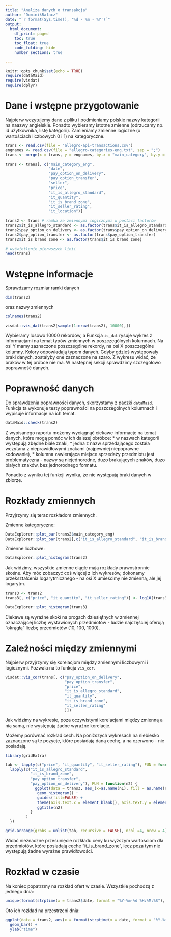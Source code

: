 ```yaml
---
title: "Analiza danych o transakcja"
author: "DominikRafacz"
date: "`r format(Sys.time(), '%d - %m - %Y')`"
output:
  html_document:
    df_print: paged
    toc: true
    toc_float: true
    code_folding: hide
    number_sections: true

---
```


```r
knitr::opts_chunk$set(echo = TRUE)
require(dataMaid)
require(visdat)
require(dplyr)
```

# Dane i wstępne przygotowanie

Najpierw wczytujemy dane z pliku i podmieniamy polskie nazwy kategorii na naazwy angielskie. Ponadto wybieramy istotne zmienne (odrzucamy np. id użytkownika, listę kategorii). Zamieniamy zmienne logiczne (o wartościach liczbowych 0 i 1) na kategoryczne.

```r
trans <- read.csv(file = "allegro-api-transactions.csv")
engnames <- read.csv(file = "allegro-categories-eng.txt", sep = ";")
trans <- merge(x = trans, y = engnames, by.x = "main_category", by.y = "main_category", all.x = TRUE)

trans <- trans[, c("main_category_eng",
                   "date", 
                   "pay_option_on_delivery", 
                   "pay_option_transfer", 
                   "seller", 
                   "price", 
                   "it_is_allegro_standard", 
                   "it_quantity", 
                   "it_is_brand_zone", 
                   "it_seller_rating", 
                   "it_location")]

trans2 <- trans # ramka ze zmiennymi logicznymi w postaci factorów
trans2$it_is_allegro_standard <- as.factor(trans$it_is_allegro_standard)
trans2$pay_option_on_delivery <- as.factor(trans$pay_option_on_delivery)
trans2$pay_option_transfer <- as.factor(trans$pay_option_transfer)
trans2$it_is_brand_zone <- as.factor(trans$it_is_brand_zone)

# wyświetlenie pierwszych linii
head(trans)
```

# Wstępne informacje

Sprawdzamy rozmiar ramki danych
```r
dim(trans2)
```

oraz nazwy zmiennych
```r
colnames(trans2)

visdat::vis_dat(trans2[sample(1:nrow(trans2), 10000),])
```

Wybieramy losowo 10000 rekordów, a Funkcja $\texttt{is_dat}$ rysuje wykres z informacjami na temat typów zmiennych w poszczególnych kolumnach. Na osi Y mamy zaznaczone poszczególne rekordy, na osi X poszczególne kolumny. Kolory odpowiadają typom danych. Gdyby gdzieś występowały braki danych, zostałyby one zaznaczone na szaro. Z wykresu widać, że braków w tej próbce nie ma. W następnej sekcji sprawdzimy szczegółowo poprawność danych.

# Poprawność danych

Do sprawdzenia poprawności danych, skorzystamy z paczki $\texttt{dataMaid}$. Funkcja ta wykonuje testy poprawności na poszczególnych kolumnach i wypisuje informacje na ich temat.

```r
dataMaid::check(trans2)
```

Z wypisanego raportu możemy wyciągnąć ciekawe informacje na temat danych, które mogą pomóc w ich dalszej obróbce:
* w nazwach kategorii występują zbędne białe znaki,
* jedna z nazw sprzedającego została wczytana z nieprawidłowymi znakami (najpewniej niepoprawne kodowanie),
* kolumna zawierająca miejsce sprzedaży przedmiotu jest problematyczna - nazwy są niejednorodne, dużo brakujących znaków, dużo białych znaków, bez jednorodnego formatu.

Ponadto z wyniku tej funkcji wynika, że nie występują braki danych w zbiorze.

# Rozkłady zmiennych

Przyjrzymy się teraz rozkładom zmiennych.

Zmienne kategoryczne:
```r
DataExplorer::plot_bar(trans2$main_category_eng)
DataExplorer::plot_bar(trans2[,c("it_is_allegro_standard", "it_is_brand_zone", "pay_option_on_delivery", "pay_option_transfer")])
```

Zmienne liczbowe:
```r
DataExplorer::plot_histogram(trans2)
```

Jak widzimy, wszystkie zmienne ciągłe mają rozkłady prawostronnie skośne. Aby móc zobaczyć coś więcej z ich wykresów, dokonamy przekształcenia logarytmicznego - na osi X umieścimy nie zmienną, ale jej logarytm.

```r
trans3 <- trans2
trans3[, c("price", "it_quantity", "it_seller_rating")] <- log10(trans3[, c("price", "it_quantity", "it_seller_rating")])

DataExplorer::plot_histogram(trans3)
```

Ciekawe są wyraźne skoki na progach dziesiętnych w zmiennej oznaczającej liczbę wystawionych przedmiotów - ludzie najczęściej oferują "okrągłą" liczbę przedmiotów (10, 100, 1000).

# Zależności między zmiennymi

Najpierw przyjrzymy się korelacjom między zmiennymi liczbowymi i logicznymi. Pozwala na to funkcja $\texttt{vis_cor}$.

```r
visdat::vis_cor(trans[, c("pay_option_on_delivery", 
                          "pay_option_transfer",
                          "price", 
                          "it_is_allegro_standard", 
                          "it_quantity", 
                          "it_is_brand_zone", 
                          "it_seller_rating"
                          )])
```

Jak widzimy na wykresie, poza oczywistymi korelacjami między zmienną a nią samą, nie występują żadne wyraźne korelacje.

Możemy porównać rozkład cech. Na poniższych wykresach na niebiesko zaznaczone są te pozycje, które posiadają daną cechę, a na czerwono - nie posiadają.

```r
library(gridExtra)

tab <- lapply(c("price", "it_quantity", "it_seller_rating"), FUN = function(n1){
  lapply(c("it_is_allegro_standard",
           "it_is_brand_zone",
           "pay_option_transfer",
           "pay_option_on_delivery"), FUN = function(n2) {
             ggplot(data = trans3, aes_(x=as.name(n1), fill = as.name(n2))) +
              geom_histogram() +
              guides(fill=FALSE) +
              theme(axis.text.x = element_blank(), axis.text.y = element_blank(), title = element_text(size = 10)) +
              ggtitle(n2)
           }
         )
  })

grid.arrange(grobs = unlist(tab, recursive = FALSE), ncol =4, nrow = 4)

```

Widać nieznaczne przesunięcie rozkładu ceny ku wyższym wartościom dla przedmiotów, które posiadają ceche "it_is_brand_zone", lecz poza tym nie występują żadne wyraźne prawidłowości.

# Rozkład w czasie
Na koniec popatrzmy na rozkład ofert w czasie. Wszystkie pochodzą z jednego dnia:
```r
unique(format(strptime(x = trans2$date, format = "%Y-%m-%d %H:%M:%S"), format = "%Y-%m-%d"))
```

Oto ich rozkład na przestrzeni dnia:
```r
ggplot(data = trans2, aes(x = format(strptime(x = date, format = "%Y-%m-%d %H:%M:%S"), format = "%H"))) +
  geom_bar() +
  ylab("time")

```


